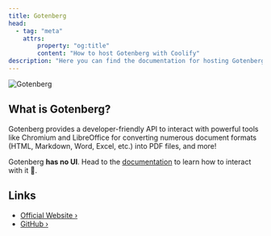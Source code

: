 ```yaml
---
title: Gotenberg
head:
  - tag: "meta"
    attrs:
        property: "og:title"
        content: "How to host Gotenberg with Coolify"
description: "Here you can find the documentation for hosting Gotenberg with Coolify."
---
```



<Badge text="One-click setup." variant="note" size="large" />

![Gotenberg](https://user-images.githubusercontent.com/8983173/130322857-185831e2-f041-46eb-a17f-0a69d066c4e5.png)

## What is Gotenberg?

Gotenberg provides a developer-friendly API to interact with powerful tools like Chromium and LibreOffice
for converting numerous document formats (HTML, Markdown, Word, Excel, etc.) into PDF files, and more!

Gotenberg **has no UI**. Head to the [documentation](https://gotenberg.dev/docs/getting-started/introduction) to learn how to interact with it 🚀.

## Links

- [Official Website ›](https://gotenberg.dev)
- [GitHub ›](https://github.com/gotenberg/gotenberg)
